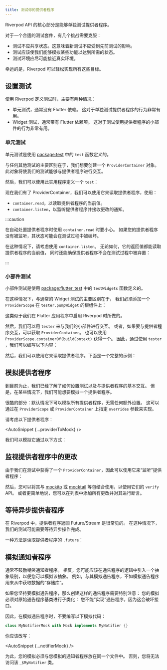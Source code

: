 ```yaml
---
title: 测试你的提供者程序
---
```



<!---
A core part of the Riverpod API is the ability to test your providers in isolation.
-->
Riverpod API 的核心部分是能够单独测试提供者程序。

<!---
For a proper test suite, there are a few challenges to overcome:
-->
对于一个合适的测试套件，有几个挑战需要克服：

<!---
- Tests should not share state. This means that new tests should
  not be affected by the previous tests.
- Tests should give us the ability to mock certain functionalities
  to achieve the desired state.
- The test environment should be as close as possible to the real
  environment.
-->
- 测试不应共享状态。这意味着新测试不应受到先前测试的影响。
- 测试应该使我们能够模拟某些功能以达到所需的状态。
- 测试环境应尽可能接近真实环境。

<!---
Fortunately, Riverpod makes it easy to achieve all of these goals.
-->
幸运的是，Riverpod 可以轻松实现所有这些目标。

<!---
## Setting up a test
-->
## 设置测试

<!---
When defining a test with Riverpod, there are two main scenarios:
-->
使用 Riverpod 定义测试时，主要有两种情况：

<!---
- Unit tests, usually with no Flutter dependency.
  This can be useful for testing the behavior of a provider in isolation.
- Widget tests, usually with a Flutter dependency.
  This can be useful for testing the behavior of a widget that uses a provider.
-->
- 单元测试，通常没有 Flutter 依赖。
  这对于单独测试提供者程序的行为非常有用。
- Widget 测试，通常带有 Flutter 依赖项。
  这对于测试使用提供者程序的小部件的行为非常有用。

<!---
### Unit tests
-->
### 单元测试

<!---
Unit tests are defined using the `test` function from [package:test](https://pub.dev/packages/test).
-->
单元测试是使用 [package:test](https://pub.dev/packages/test) 中的 `test` 函数定义的。

<!---
The main difference with any other test is that we will want to create
a `ProviderContainer` object. This object will enable our test to interact
with providers.
-->
与任何其他测试的主要区别在于，我们想要创建一个 `ProviderContainer` 对象。
此对象将使我们的测试能够与提供者程序进行交互。

<!---
Then, we can define a `test` using this utility:
-->
然后，我们可以使用此实用程序定义一个 `test`：

<AutoSnippet raw={unitTest} />

<!---
Now that we have a ProviderContainer, we can use it to read providers using:
-->
现在我们有了 ProviderContainer，我们可以使用它来读取提供者程序，使用：

<!---
- `container.read`, to read the current value of a provider.
- `container.listen`, to listen to a provider and be notified of changes.
-->
- `container.read`，以读取提供者程序的当前值。
- `container.listen`，以监听提供者程序并接收更改的通知。

:::caution
<!---
Be careful when using `container.read` when providers are automatically disposed.
If your provider is not listened to, chances are that its state will get destroyed
in the middle of your test.
-->
在自动处置提供者程序时使用 `container.read` 时要小心。
如果您的提供者程序没有被监听，其状态可能会在测试过程中被破坏。

<!---
In that case, consider using `container.listen`.
Its return value enables reading the current value of provider anyway,
but will also ensure that the provider is not disposed in the middle of your test:
-->
在这种情况下，请考虑使用 `container.listen`。
无论如何，它的返回值都能读取提供者程序的当前值，
同时还能确保提供者程序不会在测试过程中被弃置：

<AutoSnippet raw={autoDisposeListen} />
:::

<!---
### Widget tests
-->
### 小部件测试

<!---
Widget tests are defined using the `testWidgets` function from [package:flutter_test](https://pub.dev/packages/flutter_test).
-->
小部件测试是使用 [package:flutter_test](https://pub.dev/packages/flutter_test) 中的 `testWidgets` 函数定义的。

<!---
In this case, the main difference with usual Widget tests is that we must add
a `ProviderScope` widget at the root of `tester.pumpWidget`:
-->
在这种情况下，与通常的 Widget 测试的主要区别在于，
我们必须添加一个 `ProviderScope` 在 `tester.pumpWidget` 的根组件上：

<AutoSnippet raw={widgetTest} />

<!---
This is similar to what we do when we enable Riverpod in our Flutter app.
-->
这类似于我们在 Flutter 应用程序中启用 Riverpod 时所做的。

<!---
Then, we can use `tester` to interact with our widget.
Alternatively if you want to interact with providers, you can obtain
a `ProviderContainer`.
One can be obtained using `ProviderScope.containerOf(buildContext)`.
By using `tester`, we can therefore write the following:
-->
然后，我们可以用 `tester` 来与我们的小部件进行交互。
或者，如果要与提供者程序交互，可以获取 `ProviderContainer`。
也可以使用 `ProviderScope.containerOf(buildContext)` 获得一个。
因此，通过使用 `tester` ，我们可以编写以下内容：

<AutoSnippet raw={testerContainer} />

<!---
We can then use it to read providers. Here's a full example:
-->
然后，我们可以使用它来读取提供者程序。下面是一个完整的示例：

<AutoSnippet raw={fullWidgetTest} />

<!---
## Mocking providers
-->
## 模拟提供者程序

<!---
So far, we've seen how to set up a test and basic interactions with providers.
However, in some cases, we may want to mock a provider.
-->
到目前为止，我们已经了解了如何设置测试以及与提供者程序的基本交互。
但是，在某些情况下，我们可能想要模拟一个提供者程序。

<!---
The cool part: All providers can be mocked by default, without any additional setup.
This is possible by specifying the `overrides` parameter on either
`ProviderScope` or `ProviderContainer`.
-->
很酷的部分：默认情况下可以模拟所有提供者程序，无需任何额外设置。
这可以通过在 `ProviderScope` 或 `ProviderContainer` 上指定 `overrides` 参数来实现。

<!---
Consider the following provider:
-->
请考虑以下提供者程序：

<AutoSnippet {...providerToMock} />

<!---
We can mock it using:
-->
我们可以模拟它通过以下方式：

<AutoSnippet raw={mockProvider} />

<!---
## Spying on changes in a provider
-->
## 监视提供者程序中的更改

<!---
Since we obtained a `ProviderContainer` in our tests, it is possible to
use it to "listen" to a provider:
-->
由于我们在测试中获得了一个 `ProviderContainer`，因此可以使用它来“监听”提供者程序：

<AutoSnippet raw={listenProvider} />

<!---
You can then combine this with packages such as [mockito](https://pub.dev/packages/mockito)
or [mocktail](https://pub.dev/packages/mocktail) to use their `verify` API.
Or more simply, you can add all changes in a list and assert on it.
-->
然后，您可以将其与 [mockito](https://pub.dev/packages/mockito)
或 [mocktail](https://pub.dev/packages/mocktail) 等包结合使用，以使用它们的 `verify` API。
或者更简单地说，您可以在列表中添加所有更改并对其进行断言。

<!---
## Awaiting asynchronous providers
-->
## 等待异步提供者程序

<!---
In Riverpod, it is very common for providers to return a Future/Stream.
In that case, chances are that our tests need to await for that asynchronous operation
to be completed.
-->
在 Riverpod 中，提供者程序返回 Future/Stream 是很常见的。
在这种情况下，我们的测试可能需要等待异步操作完成。

<!---
One way to do so is to read the `.future` of a provider:
-->
一种方法是读取提供者程序的 `.future`：

<AutoSnippet raw={awaitFuture} />

<!---
## Mocking Notifiers
-->
## 模拟通知者程序

<!---
It is generally discouraged to mock Notifiers.
Instead, you should likely introduce a level of abstraction in the logic of your
Notifier, such that you can mock that abstraction.
For instance, rather than mocking a Notifier, you could mock a "repository"
that the Notifier uses to fetch data from.
-->
通常不鼓励嘲笑通知者程序。
相反，您可能应该在通告程序的逻辑中引入一个抽象级别，以便您可以模拟该抽象。
例如，与其模拟通告程序，不如模拟通告程序用来从中获取数据的“存储库”。

<!---
If you insist on mocking a Notifier, there is a special consideration
to create such a mock: Your mock must subclass the original Notifier
base class: You cannot "implement" Notifier, as this would break the interface.
-->
如果您坚持要模拟通告程序，那么创建这样的通告程序需要特别注意：
您的模拟必须对原始通告程序基类进行子类化：
您不能“实现”通告程序，因为这会破坏接口。

<!---
As such, when mocking a Notifier, instead of writing the following mockito code:
-->
因此，在模拟通告程序时，不要编写以下模拟代码：

```dart
class MyNotifierMock with Mock implements MyNotifier {}
```

<!---
You should instead write:
-->
你应该改写：

<AutoSnippet {...notifierMock} />

<When codegen={true}>

<!---
For this to work, your mock will have to be placed in the same file as the
Notifier you are mocking. Otherwise you would not have access to the `_$MyNotifier` class.
-->
为此，您的模拟必须与您模拟的通知者程序放在同一个文件中。
否则，您将无法访问该 `_$MyNotifier` 类。

</When>
